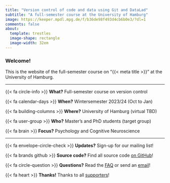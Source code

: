 ```yaml
---
title: "Version control of code and data using Git and DataLad"
subtitle: "A full-semester course at the University of Hamburg"
image: https://keeper.mpdl.mpg.de/f/b36de98f493d4cb6b0e3/?dl=1
comments: false
about:
  template: trestles
  image-shape: rectangle
  image-width: 32em
---
```


### Welcome!

This is the website of the full-semester course on "{{< meta title >}}" at the University of Hamburg.


---

{{< fa circle-info >}} **What?** Full-semester course on version control

{{< fa calendar-days >}} **When?** Wintersemester 2023/24 (Oct to Jan)

{{< fa building-columns >}} **Where?** University of Hamburg (virtual TBD)

{{< fa user-group >}} **Who?** Master's and PhD students (target group)

{{< fa brain >}} **Focus?** Psychology and Cognitive Neuroscience

---

{{< fa envelope-circle-check >}} **Updates?** Sign-up for our mailing list!

{{< fa brands github >}} **Source code?** Find all source code [on GitHub]({{< var links.github >}}){target="_blank"}!

{{< fa circle-question >}} **Questions?** Read the [FAQ](faq.qmd){target="_self"} or send an [email]({{< var links.email >}}){target="_blank"}!

{{< fa heart >}} **Thanks!** Thanks to all [supporters](acknowledgements.qmd){target="_self"}!